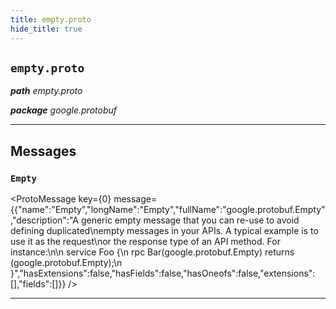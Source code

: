 ```yaml
---
title: empty.proto
hide_title: true
---
```



## `empty.proto`
_**path** empty.proto_

_**package** google.protobuf_



---

## Messages


### `Empty`
<ProtoMessage key={0} message={{"name":"Empty","longName":"Empty","fullName":"google.protobuf.Empty","description":"A generic empty message that you can re-use to avoid defining duplicated\nempty messages in your APIs. A typical example is to use it as the request\nor the response type of an API method. For instance:\n\n    service Foo {\n      rpc Bar(google.protobuf.Empty) returns (google.protobuf.Empty);\n    }","hasExtensions":false,"hasFields":false,"hasOneofs":false,"extensions":[],"fields":[]}} />

---


  